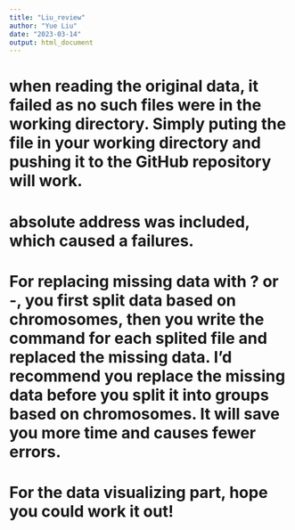 ```yaml
---
title: "Liu_review"
author: "Yue Liu"
date: "2023-03-14"
output: html_document
---
```




# when reading the original data, it failed as no such files were in the working directory. Simply puting the file in your working directory and pushing it to the GitHub repository will work.

# absolute address was included, which caused a failures.


# For replacing missing data with ? or -, you first split data based on chromosomes, then you write the command for each splited file and replaced the missing data. I'd recommend you replace the missing data before you split it into groups based on chromosomes. It will save you more time and causes fewer errors.

# For the data visualizing part, hope you could work it out!